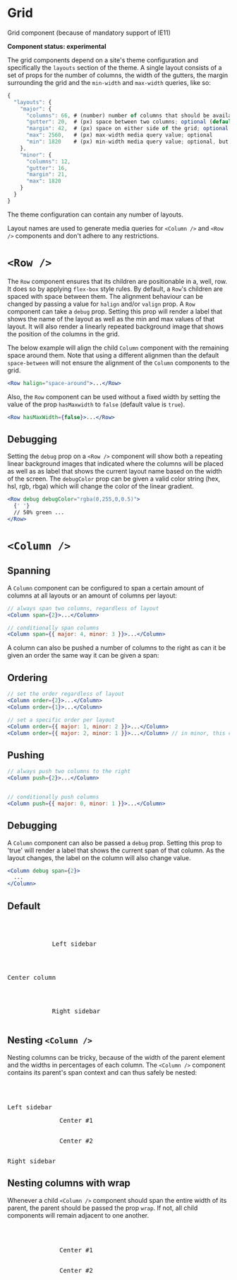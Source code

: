
<Meta title="Headless/Grid" />

# Grid

Grid component (because of mandatory support of IE11)

**Component status: experimental**

The grid components depend on a site's theme configuration and specifically the `layouts` section of the theme. A single layout consists of a set of props for the number of columns, the width of the gutters, the margin surrounding the grid and the `min-width` and `max-width` queries, like so:

```javascript
{
  "layouts": {
    "major": {
      "columns": 66, # (number) number of columns that should be available between the values of max and min; required
      "gutter": 20,  # (px) space between two columns; optional (default: 0)
      "margin": 42,  # (px) space on either side of the grid; optional (default: 0)
      "max": 2560,   # (px) max-width media query value; optional
      "min": 1820    # (px) min-width media query value; optional, but either min or max should be present
    },
    "minor": {
      "columns": 12,
      "gutter": 16,
      "margin": 21,
      "max": 1820
    }
  }
}
```

The theme configuration can contain any number of layouts.

Layout names are used to generate media queries for `<Column />` and `<Row />` components and don't adhere to any restrictions.

# `<Row />`

The `Row` component ensures that its children are positionable in a, well, row. It does so by applying `flex-box` style rules. By default, a `Row`'s children are spaced with space between them. The alignment behaviour can be changed by passing a value for `halign` and/or `valign` prop.
A `Row` component can take a `debug` prop. Setting this prop will render a label that shows the name of the layout as well as the min and max values of that layout. It will also render a linearly repeated background image that shows the position of the columns in the grid.

The below example will align the child `Column` component with the remaining space around them. Note that using a different alignmen than the default `space-between` will not ensure the alignment of the `Column` components to the grid.

```jsx
<Row halign="space-around">...</Row>
```

Also, the `Row` component can be used without a fixed width by setting the value of the prop `hasMaxwidth` to `false` (default value is `true`).

```jsx
<Row hasMaxWidth={false}>...</Row>
```

## Debugging

Setting the `debug` prop on a `<Row />` component will show both a repeating linear background images that indicated where the columns will be placed as well as as label that shows the current layout name based on the width of the screen. The `debugColor` prop can be given a valid color string (hex, hsl, rgb, rbga) which will change the color of the linear gradient.

```jsx
<Row debug debugColor="rgba(0,255,0,0.5)">
  {' '}
  // 50% green ...
</Row>
```

# `<Column />`

## Spanning

A `Column` component can be configured to span a certain amount of columns at all layouts or an amount of columns per layout:

```jsx
// always span two columns, regardless of layout
<Column span={2}>...</Column>

// conditionally span columns
<Column span={{ major: 4, minor: 3 }}>...</Column>
```

A column can also be pushed a number of columns to the right as can it be given an order the same way it can be given a span:

## Ordering

```jsx
// set the order regardless of layout
<Column order={2}>...</Column>
<Column order={1}>...</Column>

// set a specific order per layout
<Column order={{ major: 1, minor: 2 }}>...</Column>
<Column order={{ major: 2, minor: 1 }}>...</Column> // in minor, this column will be the first
```

## Pushing

```jsx
// always push two columns to the right
<Column push={2}>...</Column>


// conditionally push columns
<Column push={{ major: 0, minor: 1 }}>...</Column>
```

## Debugging

A `Column` component can also be passed a `debug` prop. Setting this prop to 'true' will render a label that shows the current span of that column. As the layout changes, the label on the column will also change value.

```jsx
<Column debug span={2}>
  ...
</Column>
```

## Default

<Preview>
  <Story name="Default">
    <React.Fragment>
      <br />
      <br />
      <Row debug hasMaxWidth={false}>
        <Column
          order={{ small: 2, medium: 1, big: 1, large: 1, xLarge: 1 }}
          span={{ small: 1, medium: 1, big: 1, large: 2, xLarge: 2 }}
        >
          <pre style={{ backgroundColor: 'rebeccapurple', width: '100%' }}>
            Left sidebar
          </pre>
        </Column>
        <Column
          order={{ small: 1, medium: 3, big: 2, large: 2, xLarge: 2 }}
          span={{ small: 1, medium: 2, big: 4, large: 8, xLarge: 8 }}
        >
          <pre style={{ backgroundColor: 'gold', width: '100%' }}>
            <p>Center column</p>
          </pre>
        </Column>
        <Column
          order={{ small: 3, medium: 2, big: 3, large: 3, xLarge: 3 }}
          span={{ small: 1, medium: 1, big: 1, large: 2, xLarge: 2 }}
        >
          <pre style={{ backgroundColor: 'rebeccapurple', width: '100%' }}>
            Right sidebar
          </pre>
        </Column>
      </Row>
    </React.Fragment>
  </Story>
</Preview>

## Nesting `<Column />`

Nesting columns can be tricky, because of the width of the parent element and the widths in percentages of each column. The `<Column />` component contains its parent's span context and can thus safely be nested:

<Preview>
  <Story name="Nesting columns">
    <React.Fragment>
      <br />
      <br />
      <Row debug>
        <Column span={{ small: 1, medium: 2, big: 1, large: 2, xLarge: 2 }}>
          <pre>Left sidebar</pre>
        </Column>
        <Column span={{ small: 1, medium: 2, big: 4, large: 8, xLarge: 8 }}>
          <Column
            span={{ small: 1, medium: 1, big: 2, large: 4, xLarge: 6 }}
            debug
          >
            <pre style={{ backgroundColor: 'gold', width: 'inherit' }}>
              Center #1
            </pre>
          </Column>
          <Column
            span={{ small: 1, medium: 1, big: 2, large: 4, xLarge: 2 }}
            debug
          >
            <pre style={{ backgroundColor: 'silver', width: 'inherit' }}>
              Center #2
            </pre>
          </Column>
        </Column>
        <Column span={{ small: 1, medium: 2, big: 1, large: 2, xLarge: 2 }}>
          <pre>Right sidebar</pre>
        </Column>
      </Row>
    </React.Fragment>
  </Story>
</Preview>

## Nesting columns with wrap

Whenever a child `<Column />` component should span the entire width of its parent, the parent should be passed the prop `wrap`. If not, all child components will remain adjacent to one another.

<Preview>
  <Story name="Nesting columns with wrap">
    <React.Fragment>
      <br />
      <br />
      <Row debug>
        <Column
          wrap
          span={{ small: 1, medium: 2, big: 4, large: 10, xLarge: 10 }}
          push={{ small: 0, medium: 0, big: 1, large: 1, xLarge: 1 }}
        >
          <Column
            span={{ small: 1, medium: 2, big: 4, large: 7, xLarge: 7 }}
            debug
          >
            <pre style={{ backgroundColor: 'gold', width: 'inherit' }}>
              Center #1
            </pre>
          </Column>
          <Column
            span={{ small: 2, medium: 2, big: 4, large: 3, xLarge: 3 }}
            debug
          >
            <pre style={{ backgroundColor: 'silver', width: 'inherit' }}>
              Center #2
            </pre>
          </Column>
        </Column>
      </Row>
    </React.Fragment>
  </Story>
</Preview>
